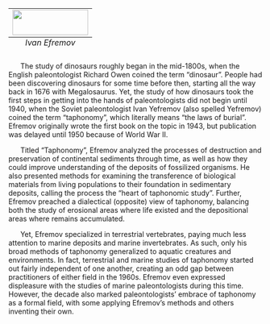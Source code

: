 <table class="image" align = "left" >
<caption align="bottom"><i>Ivan Efremov</i></caption>
<tr><td><img src="http://upload.wikimedia.org/wikipedia/en/f/f7/Ivan_Yefremov.jpg" width="150" height="50" ></td></tr>
</table>

&nbsp;&nbsp;&nbsp;&nbsp;&nbsp; The study of dinosaurs roughly began in the mid-1800s, when the English paleontologist Richard Owen coined the term “dinosaur”. People had been discovering dinosaurs for some time before then, starting all the way back in 1676 with Megalosaurus. Yet, the study of how dinosaurs took the first steps in getting into the hands of paleontologists did not begin until 1940, when the Soviet paleontologist Ivan Yefremov (also spelled Yefremov) coined the term “taphonomy”, which literally means “the laws of burial”. Efremov originally wrote the first book on the topic in 1943, but publication was delayed until 1950 because of World War II.  

&nbsp;&nbsp;&nbsp;&nbsp;&nbsp; Titled “Taphonomy”, Efremov analyzed the processes of destruction and preservation of continental sediments through time, as well as how they could improve understanding of the deposits of fossilized organisms. He also presented methods for examining the transference of biological materials from living populations to their foundation in sedimentary deposits, calling the process the “heart of taphonomic study”. Further, Efremov preached a dialectical (opposite) view of taphonomy, balancing both the study of erosional areas where life existed and the depositional areas where remains accumulated. 
  
&nbsp;&nbsp;&nbsp;&nbsp;&nbsp; Yet, Efremov specialized in terrestrial vertebrates, paying much less attention to marine deposits and marine invertebrates. As such, only his broad methods of taphonomy generalized to aquatic creatures and environments. In fact, terrestrial and marine studies of taphonomy started out fairly independent of one another, creating an odd gap between practitioners of either field in the 1960s. Efremov even expressed displeasure with the studies of marine paleontologists during this time. However, the decade also marked paleontologists’ embrace of taphonomy as a formal field, with some applying Efremov’s methods and others inventing their own. 